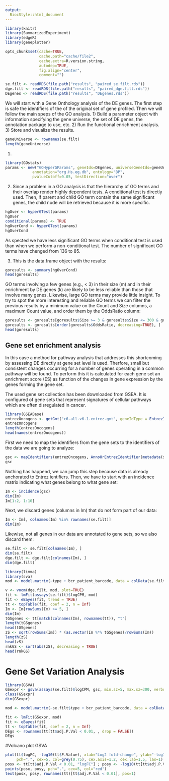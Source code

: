 ```yaml
---
output:
  BiocStyle::html_document
---
```



```r
library(knitr)
library(SummarizedExperiment)
library(edgeR)
library(geneplotter)

opts_chunk$set(cache=TRUE,
               cache.path="cache/file2",
               cache.extra=R.version.string,
               autodep=TRUE,
               fig.align="center",
               comment="")

se.filt <- readRDS(file.path("results", "paired_se.filt.rds"))
dge.filt <- readRDS(file.path("results", "paired_dge.filt.rds"))
DEgenes <- readRDS(file.path("results", "DEgenes.rds"))
```

We will start with a Gene Onthology analysis of the DE genes. The first step is safe the identifiers of the of the original set of gene profiled. Then we will follow the main speps of the GO analysis. 
  1) Build a parameter object with information specifying the gene universe, the set of DE genes, the annotation package to use, etc.
  2) Run the functional enrichment analysis.
  3) Store and visualize the results.

```r
geneUniverse <- rownames(se.filt)
length(geneUniverse)
```

1)
```r
library(GOstats)
params <- new("GOHyperGParams", geneIds=DEgenes, universeGeneIds=geneUniverse,
            annotation="org.Hs.eg.db", ontology="BP",
            pvalueCutoff=0.05, testDirection="over")
```

2) Since a problem in a GO analysis is that the hierarchy of GO terms and their overlap render highly dependent tests. A conditional test is directly used. Then, if parent and child GO term contain the same significant genes, the child node will be retrieved because it is more specific.
```r
hgOver <- hyperGTest(params)
hgOver
conditional(params) <- TRUE
hgOverCond <- hyperGTest(params)
hgOverCond
```
As spected we have less significant GO terms when conditional test is used than when we perform a non-conditional test. The number of significant GO terms have chenged from 136 to 85. 


3) This is the data.frame object with the results:
```r
goresults <- summary(hgOverCond)
head(goresults)
```

GO terms involving a few genes (e.g., < 3) in their size (m) and in their enrichment by DE genes (k) are likely to be less reliable than those that involve many genes. Likewise, large GO terms may provide little insight. To try to spot the more interesting and reliable GO terms we can filter the previous results by a minimum value on the Count and Size columns, a maximum Count value, and order them by the OddsRatio column:

```r
goresults <- goresults[goresults$Size >= 3 & goresults$Size <= 300 & goresults$Count >= 3, ]
goresults <- goresults[order(goresults$OddsRatio, decreasing=TRUE), ]
head(goresults)
```

## Gene set enrichment analysis
In this case a method for pathway analysis that addresses this shortcoming by assessing DE directly at gene set level is used. Therfore, small but consistent changes occurring for a number of genes operating in a common pathway will be found. To perform this it is calculated for each gene set an enrichment score (ES) as function of the changes in gene expression by the genes forming the gene set.

The used gene set collection has been downloaded from GSEA. It is configured of gene sets that represent signatures of cellular pathways which are often disregulated in cancer.

```r
library(GSEABase)
entrezOncogens <- getGmt("c6.all.v6.1.entrez.gmt", geneIdType = EntrezIdentifier())
entrezOncogens
length(entrezOncogens)
head(names(entrezOncogens))
```

First we need to map the identifiers from the gene sets to the identifiers of the data we are going to analyze:
```r
gsc <- mapIdentifiers(entrezOncogens, AnnoOrEntrezIdentifier(metadata(se.filt)$annotation))
gsc
```

Nothing has happend, we can jump this step because data is already anchorated to Entrez ientifiers. Then, we have to start with an incidence matrix indicating what genes belong to what gene set:
```r
Im <- incidence(gsc)
dim(Im)
Im[1:2, 1:10]
```

Next, we discard genes (columns in Im) that do not form part of our data:
```r
Im <- Im[, colnames(Im) %in% rownames(se.filt)]
dim(Im)
```

Likewise, not all genes in our data are annotated to gene sets, so we also discard them:
```r
se.filt <- se.filt[colnames(Im), ]
dim(se.filt)
dge.filt <- dge.filt[colnames(Im), ]
dim(dge.filt)
```

```r
library(limma)
library(sva)
mod <- model.matrix(~type + bcr_patient_barcode, data = colData(se.filt))

v <- voom(dge.filt, mod, plot=TRUE)
fit <- lmFit(assays(se.filt)$logCPM, mod)
fit <- eBayes(fit, trend = TRUE)
tt <- topTable(fit, coef = 2, n = Inf)
Im <- Im[rowSums(Im) >= 5, ]
dim(Im)
tGSgenes <- tt[match(colnames(Im), rownames(tt)), "t"]
length(tGSgenes)
head(tGSgenes)
zS <- sqrt(rowSums(Im)) * (as.vector(Im %*% tGSgenes)/rowSums(Im))
length(zS)
head(zS)
rnkGS <- sort(abs(zS), decreasing = TRUE)
head(rnkGS)
```

# Gene Set Variation Analysis

```r
library(GSVA)
GSexpr <- gsva(assays(se.filt)$logCPM, gsc, min.sz=5, max.sz=300, verbose=FALSE)
class(GSexpr)
dim(GSexpr)
```

```r
mod <- model.matrix(~se.filt$type + bcr_patient_barcode, data = colData(se.filt))

fit <- lmFit(GSexpr, mod)
fit <- eBayes(fit)
tt <- topTable(fit, coef = 2, n = Inf)
DEgs <- rownames(tt[tt$adj.P.Val < 0.01, , drop = FALSE])
DEgs

```


#Volcano plot GSVA

```r
plot(tt$logFC, -log10(tt$P.Value), xlab="Log2 fold-change", ylab="-log10 P-value",
     pch=".", cex=5, col=grey(0.75), cex.axis=1.2, cex.lab=1.5, las=1)
posx <- tt[tt$adj.P.Val < 0.01, "logFC"] ; posy <- -log10(tt[tt$adj.P.Val < 0.01, "P.Value"])
points(posx, posy, pch=".", cex=5, col="red")
text(posx, posy, rownames(tt)[tt$adj.P.Val < 0.01], pos=1)
```















